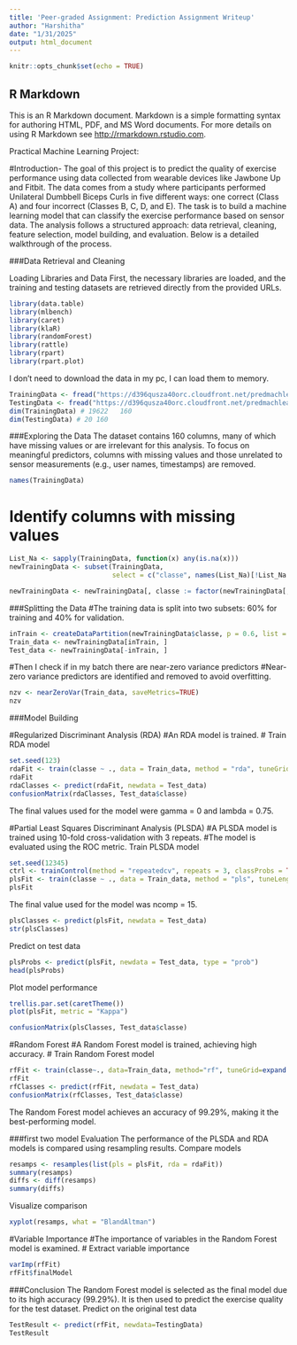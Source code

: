 ```yaml
---
title: 'Peer-graded Assignment: Prediction Assignment Writeup'
author: "Harshitha"
date: "1/31/2025"
output: html_document
---
```


```r
knitr::opts_chunk$set(echo = TRUE)
```

## R Markdown

This is an R Markdown document. Markdown is a simple formatting syntax for authoring HTML, PDF, and MS Word documents. For more details on using R Markdown see <http://rmarkdown.rstudio.com>.

Practical Machine Learning Project:

#Introduction-
The goal of this project is to predict the quality of exercise performance using data collected from wearable devices like Jawbone Up and Fitbit. The data comes from a study where participants performed Unilateral Dumbbell Biceps Curls in five different ways: one correct (Class A) and four incorrect (Classes B, C, D, and E). The task is to build a machine learning model that can classify the exercise performance based on sensor data.
The analysis follows a structured approach: data retrieval, cleaning, feature selection, model building, and evaluation. Below is a detailed walkthrough of the process.

###Data Retrieval and Cleaning

Loading Libraries and Data
First, the necessary libraries are loaded, and the training and testing datasets are retrieved directly from the provided URLs.

```r
library(data.table)
library(mlbench)
library(caret)
library(klaR)
library(randomForest)
library(rattle)
library(rpart)
library(rpart.plot)
```
I don't need to download the data in my pc, I can load them to memory.
```r

TrainingData <- fread("https://d396qusza40orc.cloudfront.net/predmachlearn/pml-training.csv", header=T, na.strings=c("NA","#DIV/0!",""))
TestingData <- fread("https://d396qusza40orc.cloudfront.net/predmachlearn/pml-testing.csv", header=T, na.strings=c("NA","#DIV/0!",""))
dim(TrainingData) # 19622   160
dim(TestingData) # 20 160
```

###Exploring the Data
The dataset contains 160 columns, many of which have missing values or are irrelevant for this analysis.
To focus on meaningful predictors, columns with missing values and those unrelated to sensor measurements (e.g., user names, timestamps) are removed.

```r
names(TrainingData)
```

# Identify columns with missing values

```r

List_Na <- sapply(TrainingData, function(x) any(is.na(x)))
newTrainingData <- subset(TrainingData, 
                          select = c("classe", names(List_Na)[!List_Na & grepl("belt|[^(fore)]arm|dumbbell|forearm", names(List_Na))]))

newTrainingData <- newTrainingData[, classe := factor(newTrainingData[, classe])]

```


###Splitting the Data
#The training data is split into two subsets: 60% for training and 40% for validation.

```r
inTrain <- createDataPartition(newTrainingData$classe, p = 0.6, list = FALSE)
Train_data <- newTrainingData[inTrain, ]
Test_data <- newTrainingData[-inTrain, ]
```

#Then I check if in my batch there are near-zero variance predictors
#Near-zero variance predictors are identified and removed to avoid overfitting.
```r
nzv <- nearZeroVar(Train_data, saveMetrics=TRUE)
nzv
```


###Model Building

#Regularized Discriminant Analysis (RDA)
#An RDA model is trained.
# Train RDA model
```r
set.seed(123)
rdaFit <- train(classe ~ ., data = Train_data, method = "rda", tuneGrid = data.frame(gamma = (0:4)/4, lambda = 3/4), trControl = ctrl, metric = "ROC")
rdaFit
rdaClasses <- predict(rdaFit, newdata = Test_data)
confusionMatrix(rdaClasses, Test_data$classe)
```
The final values used for the model were gamma = 0 and lambda = 0.75.


#Partial Least Squares Discriminant Analysis (PLSDA)
#A PLSDA model is trained using 10-fold cross-validation with 3 repeats. 
#The model is evaluated using the ROC metric.
Train PLSDA model
```r
set.seed(12345)
ctrl <- trainControl(method = "repeatedcv", repeats = 3, classProbs = TRUE, summaryFunction = defaultSummary)
plsFit <- train(classe ~ ., data = Train_data, method = "pls", tuneLength = 15, trControl = ctrl, metric = "ROC", preProc = c("center","scale"))
plsFit
```
The final value used for the model was ncomp = 15.
```r
plsClasses <- predict(plsFit, newdata = Test_data)
str(plsClasses)
```
Predict on test data
```r
plsProbs <- predict(plsFit, newdata = Test_data, type = "prob")
head(plsProbs)
```
Plot model performance
```r
trellis.par.set(caretTheme())
plot(plsFit, metric = "Kappa")
```
```r
confusionMatrix(plsClasses, Test_data$classe)
```

#Random Forest
#A Random Forest model is trained, achieving high accuracy.
# Train Random Forest model

```r
rfFit <- train(classe~., data=Train_data, method="rf", tuneGrid=expand.grid(.mtry=sqrt(ncol(Train_data[,2:53]))), trControl=ctrl)
rfFit
rfClasses <- predict(rfFit, newdata = Test_data)
confusionMatrix(rfClasses, Test_data$classe)
```

The Random Forest model achieves an accuracy of 99.29%, making it the best-performing model.

###first two model Evaluation
The performance of the PLSDA and RDA models is compared using resampling results.
Compare models

```r
resamps <- resamples(list(pls = plsFit, rda = rdaFit))
summary(resamps)
diffs <- diff(resamps)
summary(diffs)
```
Visualize comparison
```r
xyplot(resamps, what = "BlandAltman")
```

#Variable Importance
#The importance of variables in the Random Forest model is examined.
# Extract variable importance
```r
varImp(rfFit)
rfFit$finalModel
```

###Conclusion
The Random Forest model is selected as the final model due to its high accuracy (99.29%). It is then used to predict the exercise quality for the test dataset.
Predict on the original test data

```r
TestResult <- predict(rfFit, newdata=TestingData)
TestResult
```









